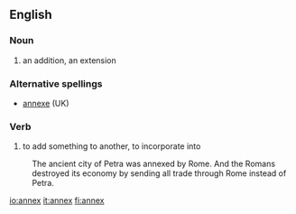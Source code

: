==English==
===Noun===
#an addition, an extension

===Alternative spellings===
*[[annexe]] (UK)

===Verb===
#to add something to another, to incorporate into
:The ancient city of Petra was annexed by Rome. And the Romans destroyed its economy by sending all trade through Rome instead of Petra.

[[io:annex]]
[[it:annex]]
[[fi:annex]]